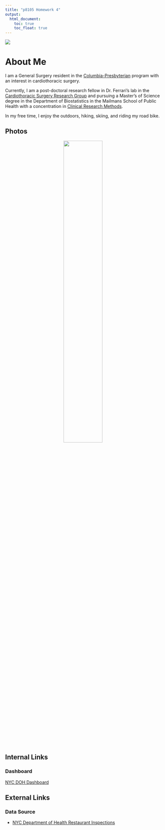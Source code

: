 ```yaml
---
title: "p8105 Homework 4"
output: 
  html_document:
    toc: true
    toc_float: true
---
```


![](images/cover.jpg)

# About Me

I am a General Surgery resident in the [Columbia-Presbyterian](https://columbiasurgery.org/general-surgery-residency) program with an interest in cardiothoracic surgery. 

Currently, I am a post-doctoral research fellow in Dr. Ferrari's lab in the [Cardiothoracic Surgery Research Group](https://columbiasurgery.org/cardiothoracic-surgery-research/program-overview) and pursuing a Master's of Science degree in the Department of Biostatistics in the Mailmans School of Public Health with a concentration in [Clinical Research Methods](https://www.publichealth.columbia.edu/academics/degrees/master-science/clinical-research-methods).  

In my free time, I enjoy the outdoors, hiking, skiing, and riding my road bike.

## Photos 

<center>

![](images/img_a.jpg){width=50%}
</center>


## Internal Links
### Dashboard

[NYC DOH Dashboard](dashboard_template.html)


## External Links

### Data Source

* [NYC Department of Health Restaurant Inspections](https://data.cityofnewyork.us/Health/DOHMH-New-York-City-Restaurant-Inspection-Results/43nn-pn8j)
